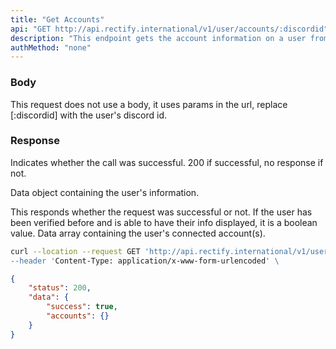 ```yaml
---
title: "Get Accounts"
api: "GET http://api.rectify.international/v1/user/accounts/:discordid"
description: "This endpoint gets the account information on a user from their discord id."
authMethod: "none"
---
```


### Body

This request does not use a body, it uses params in the url, replace [:discordid] with the user's discord id.

### Response

<ResponseField name="status" type="number">
  Indicates whether the call was successful. 200 if successful, no response if not.
</ResponseField>

<ResponseField name="data" type="object">

Data object containing the user's information.

<Expandable title="Response Info">


<ResponseField name="success" type="boolean">
  This responds whether the request was successful or not. If the user has been verified before and is able to have their info displayed, it is a boolean value.
</ResponseField>

<ResponseField name="accounts" type="array">
  Data array containing the user's connected account(s).

</ResponseField>

</Expandable>

</ResponseField>

<RequestExample>

```bash Example Request
curl --location --request GET 'http://api.rectify.international/v1/user/accounts/:discordid" \
--header 'Content-Type: application/x-www-form-urlencoded' \
```

</RequestExample>

<ResponseExample>

```json Response
{
    "status": 200,
    "data": {
        "success": true,
        "accounts": {}
    }
}
```

</ResponseExample>
